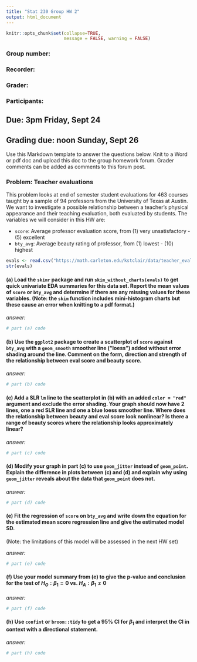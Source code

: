 ```yaml
---
title: "Stat 230 Group HW 2"
output: html_document
---
```


```r
knitr::opts_chunk$set(collapse=TRUE, 
                      message = FALSE, warning = FALSE)
```

### Group number:

### Recorder: 

### Grader: 

### Participants: 

## Due: 3pm Friday, Sept 24

## Grading due: noon Sunday, Sept 26

Use this Markdown template to answer the questions below. Knit to a Word or pdf doc and upload this doc to the group homework forum. Grader comments can be added as comments to this forum post. 


### Problem: Teacher evaluations

This problem looks at end of semester student evaluations for 463 courses taught by a sample of 94 professors from the University of Texas at Austin. We want to investigate a possible relationship between a teacher's physical appearance and their teaching evaluation, both evaluated by students. The variables we will consider in this HW are:

- `score`: Average professor evaluation score, from (1) very unsatisfactory - (5) excellent
- `bty_avg`: Average beauty rating of professor, from (1) lowest - (10) highest

```r
evals <- read.csv("https://math.carleton.edu/kstclair/data/teacher_evals.csv")
str(evals)
```

#### (a) Load the `skimr` package and run `skim_without_charts(evals)` to get quick univariate EDA summaries for this data set. Report the mean values of `score` or `bty_avg` and determine if there are any missing values for these variables.  (Note: the `skim` function includes mini-histogram charts but these cause an error when knitting to a pdf format.)

*answer:* 

```r
# part (a) code
```


#### (b) Use the `ggplot2` package to create a scatterplot of `score` against `bty_avg` with a `geom_smooth` smoother line ("loess") added without error shading around the line. Comment on the form, direction and strength of the relationship between eval score and beauty score. 



*answer:* 

```r
# part (b) code
```



#### (c) Add a SLR `lm` line to the scatterplot in (b) with an added `color = "red"` argument and exclude the error shading. Your graph should now have 2 lines, one a red SLR line and one a blue loess smoother line. Where does the relationship between beauty and eval score look nonlinear? Is there a range of beauty scores where the relationship looks approximately linear? 


*answer:* 

```r
# part (c) code
```

#### (d) Modify your graph in part (c) to use `geom_jitter` instead of `geom_point`. Explain the difference in plots between (c) and (d) and explain why using `geom_jitter` reveals about the data that `geom_point` does not. 


*answer:* 

```r
# part (d) code
```

#### (e) Fit the regression of `score` on `bty_avg` and write down the equation for the estimated mean score regression line and give the estimated model SD. 
(Note: the limitations of this model will be assessed in the next HW set)


*answer:* 

```r
# part (e) code
```


#### (f)  Use your model summary from (e) to give the p-value and conclusion for the test of $H_O: \beta_1 = 0$ vs. $H_A: \beta_1 \neq 0$


*answer:* 

```r
# part (f) code
```



#### (h) Use `confint` or `broom::tidy` to get a 95% CI for $\beta_1$ and interpret the CI in context with a directional statement. 


*answer:* 

```r
# part (h) code
```
